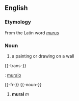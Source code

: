 ==English==
===Etymology===
From the Latin word ''[[murus]]''

===Noun===
#a painting or drawing on a wall

{{-trans-}}

{{io}} : [[muralo]]

{{-fr-}}
{{-noun-}}
# '''mural''' ''m''